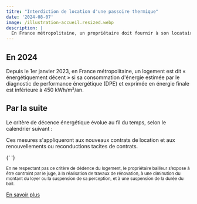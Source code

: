 ```yaml
---
titre: "Interdiction de location d'une passoire thermique"
date: '2024-08-07'
image: /illustration-accueil.resized.webp
description: |
  En France métropolitaine, un propriétaire doit fournir à son locataire un logement décent. Pour ce faire, la loi prévoit qu’il respecte <strong>des niveaux de performance énergétique minimums de plus en plus exigeants</strong>.
---
```



## En 2024

Depuis le 1er janvier 2023, en France métropolitaine, un logement est dit « énergétiquement décent » si sa consommation d'énergie estimée par le diagnostic de performance énergétique (DPE) et exprimée en énergie finale est inférieure à 450 kWh/m²/an.

## Par la suite

Le critère de décence énergétique évolue au fil du temps, selon le calendrier
suivant :

<InterdictionTable />

Ces mesures s'appliqueront aux nouveaux contrats de location et aux
renouvellements ou reconductions tacites de contrats.

{' '}

<small>
  En ne respectant pas ce critère de dédence du logement, le propriétaire
  bailleur s’expose à être contraint par le juge, à la réalisation de travaux de
  rénovation, à une diminution du montant du loyer ou la suspension de sa
  perception, et à une suspension de la durée du bail.
</small>

[En savoir
plus](https://www.ecologie.gouv.fr/politiques-publiques/interdiction-location-gel-loyers-passoires-energetiques)
